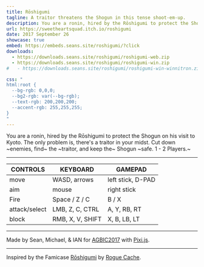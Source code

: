 ```yaml
---
title: Rōshigumi
tagline: A traitor threatens the Shogun in this tense shoot-em-up.
description: You are a ronin, hired by the Rōshigumi to protect the Shogun on his visit to Kyoto. The only problem is, there's a traitor in your midst.
url: https://sweetheartsquad.itch.io/roshigumi
date: 2017 September 26
showcase: true
embed: https://embeds.seans.site/roshigumi/?click
downloads:
  - https://downloads.seans.site/roshigumi/roshigumi-web.zip
  - https://downloads.seans.site/roshigumi/roshigumi-win.zip
#   - https://downloads.seans.site/roshigumi/roshigumi-win-winnitron.zip

css: "
html:root {
  --bg-rgb: 0,0,0;
  --bg2-rgb: var(--bg-rgb);
  --text-rgb: 200,200,200;
  --accent-rgb: 255,255,255;
}
"
---
```


You are a ronin, hired by the Rōshigumi to protect the Shogun on his visit to Kyoto. The only problem is, there's a traitor in your midst. Cut down ~enemies, find~ the ~traitor, and keep the~ Shogun ~safe. 1 - 2 Players.~

---

| CONTROLS      | KEYBOARD         | GAMEPAD           |
| ------------- | ---------------- | ----------------- |
| move          | WASD, arrows     | left stick, D-PAD |
| aim           | mouse            | right stick       |
| Fire          | Space / Z / C    | B / X             |
| attack/select | LMB, Z, C, CTRL  | A, Y, RB, RT      |
| block         | RMB, X, V, SHIFT | X, B, LB, LT      |

---

Made by Sean, Michael, & IAN for [AGBIC2017](https://itch.io/jam/a-game-by-its-cover-2017) with [Pixi.js](http://www.pixijs.com/).

---

Inspired by the Famicase [Rōshigumi](http://famicase.com/17/softs/004.html) by [Rogue Cache](https://roguecache.com/).
